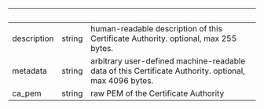 
| &nbsp;      | &nbsp; | &nbsp;                                                                                                |
| ----------- | ------ | ----------------------------------------------------------------------------------------------------- |
| description | string | human-readable description of this Certificate Authority. optional, max 255 bytes.                    |
| metadata    | string | arbitrary user-defined machine-readable data of this Certificate Authority. optional, max 4096 bytes. |
| ca_pem      | string | raw PEM of the Certificate Authority                                                                  |
